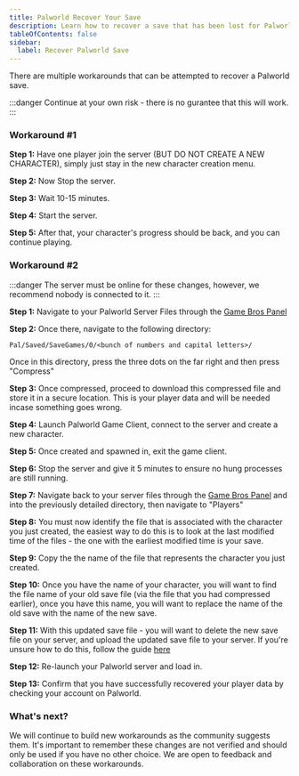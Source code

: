 ```yaml
---
title: Palworld Recover Your Save
description: Learn how to recover a save that has been lost for Palworld
tableOfContents: false
sidebar:
  label: Recover Palworld Save
---
```


There are multiple workarounds that can be attempted to recover a Palworld save.

:::danger
Continue at your own risk - there is no gurantee that this will work.
:::

### Workaround #1

**Step 1:** Have one player join the server (BUT DO NOT CREATE A NEW CHARACTER), simply just stay in the new character creation menu. 

**Step 2:** Now Stop the server. 

**Step 3:** Wait 10-15 minutes. 

**Step 4:** Start the server. 

**Step 5:** After that, your character's progress should be back, and you can continue playing. 

### Workaround #2

:::danger
The server must be online for these changes, however, we recommend nobody is connected to it.
:::

**Step 1:** Navigate to your Palworld Server Files through the [Game Bros Panel](https://panel.gamehostbros.com/)

**Step 2:** Once there, navigate to the following directory:
```
Pal/Saved/SaveGames/0/<bunch of numbers and capital letters>/
```

Once in this directory, press the three dots on the far right and then press "Compress"

**Step 3:** Once compressed, proceed to download this compressed file and store it in a secure location. This is your player data and will be needed incase something goes wrong.

**Step 4:** Launch Palworld Game Client, connect to the server and create a new character.

**Step 5:** Once created and spawned in, exit the game client.

**Step 6:** Stop the server and give it 5 minutes to ensure no hung processes are still running.

**Step 7:** Navigate back to your server files through the [Game Bros Panel](https://panel.gamehostbros.com/) and into the previously detailed directory, then navigate to "Players"

**Step 8:** You must now identify the file that is associated with the character you just created, the easiest way to do this is to look at the last modified time of the files - the one with the earliest modified time is your save.

**Step 9:** Copy the the name of the file that represents the character you just created.

**Step 10:** Once you have the name of your character, you will want to find the file name of your old save file (via the file that you had compressed earlier), once you have this name, you will want to replace the name of the old save with the name of the new save.

**Step 11:** With this updated save file - you will want to delete the new save file on your server, and upload the updated save file to your server. If you're unsure how to do this, follow the guide [here](https://guides.gamehostbros.com/getting-started/uploading-files/)

**Step 12:** Re-launch your Palworld server and load in.

**Step 13:** Confirm that you have successfully recovered your player data by checking your account on Palworld.

### What's next?
We will continue to build new workarounds as the community suggests them. It's important to remember these changes are not verified and should only be used if you have no other choice.
We are open to feedback and collaboration on these workarounds.